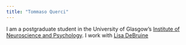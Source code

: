```yaml
---
title: "Tommaso Querci"
---
```


I am a postgraduate student in the University of Glasgow's
[Institute of Neuroscience and Psychology](http://www.gla.ac.uk/researchinstitutes/neurosciencepsychology/).
I work with [Lisa DeBruine](https://github.com/debruine)

